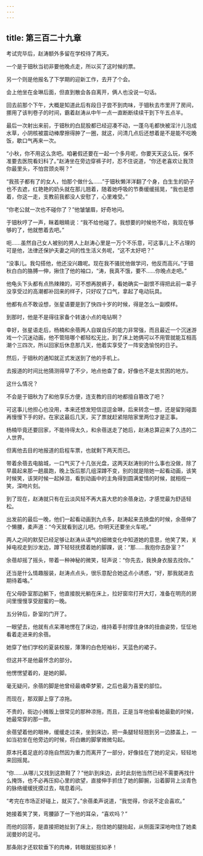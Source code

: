 ```yaml
---
---
---
```

title: 第三百二十九章
---




考试完毕后，赵涛额外多留在学校待了两天。

一个是于钿秋当初非要他晚点走，所以买了这时候的票。

另一个则是他报名了下学期的迎新工作，去开了个会。

会上他坐在金琳后面，但直到散会各自离开，俩人也没说一句话。

回去前那个下午，大概是知道此后有段日子尝不到肉味，于钿秋去市里开了房间，挪用了该判卷子的时间，霸着赵涛从中午一点一直断断续续干到下午五点半。

最后一次射出来前，于钿秋的白屁股都已经迎凑不动，一蓬乌毛都快被淫汁儿泡成水草，小阴核被震动棒摩擦得肿了一圈，就这，问清几点后还想着是不是能不吃晚饭，歇口气再来一次。

“小秋，你不用这么贪吧。咱暑假还要在一起一个多月呢，你要天天这么玩，保不准要去医院看妇科了。”赵涛坐在旁边穿裤子时，忍不住说道，“你还老喜欢让我顶你最里头，不怕宫颈炎啊？”

“我孩子都有了的女人，怕那个做什么……”于钿秋懒洋洋翻了个身，白生生的奶子也不去遮，红艳艳的奶头就在那儿翘着，随着她呼吸的节奏缓缓摇晃，“我也是想着，你这一走，支教前我都没人安慰了，心里难受。”

“你老公就一次也不碰你了？”他皱皱眉，好奇地问。

于钿秋哼了一声，眯着眼睛说：“我不给他碰了。我想要的时候他不给，我现在够够的了，他就憋着去吧。”

呃……虽然自己女人被别的男人上赵涛心里是一万个不乐意，可这事儿上不占理的可是他，法律还保护夫妻之间的性生活义务呢，“这不太好吧？”

“没事儿。我勾搭他，他还没兴趣呢。现在我不骚扰他做学问，他反而高兴。”于钿秋白白的胳膊一伸，揪住了他的袖口，“涛，我真不饿，要不……你晚点走吧。”

他龟头下头都有点热辣辣的，可不想再脱裤子，看她确实一副恨不得把此前一辈子没享受过的高潮都补回来的样子，只好叹了口气，拿起了电动玩具。

他都有点不敢设想，张星语要是到了快四十岁的时候，得是怎么一副模样。

到那时，他是不是得往家备个转速小点的电钻啊？

幸好，张星语走后，杨楠和余蓓两人自娱自乐的能力非常强，而且最近一个沉迷游戏一个沉迷动画，他不管陪哪个都轻松无比，到了床上她俩可以不用管就能互相高潮个三四次，所以回家后休息那几天，他着实享受了一阵安逸愉悦的日子。

然后，于钿秋的通知就正式发送到了他的手机上。

去报道的时间比他猜测得早了不少，地点他查了查，好像也不是太贫困的地方。

这什么情况？

不会是于钿秋为了和他享乐方便，连支教的目的地都擅自篡改了吧？

可这事儿他担心也没用，本来还想发短信逗逗金琳，后来转念一想，还是留到碰面再慢慢下手的好。在家这最后几天，买了票就赶紧陪陪家里两位才是正事。

杨楠毕竟还要回家，不能待得太久，和余蓓送走了她后，赵涛总算迎来了久违的二人世界。

但离他去目的地报道的启程车票，也就剩下两天而已。

带着余蓓去电脑城，一口气买了十几张光盘，这两天赵涛别的什么事也没做，除了早晨起来那一趟晨跑，晚上饭后那几组深蹲不变，别的就是陪她一起看动画，该笑时候笑，该哭时候一起掉泪，看到动画中的主角得到圆满爱情的时候，就相视一笑，深吻片刻。

到了现在，赵涛就只有在云淡风轻不再大喜大悲的余蓓身边，才感觉最为舒适轻松。

出发前的最后一晚，他们一起看动画到九点多，赵涛起来去换盘的时候，余蓓伸了个懒腰，柔声道：“今天就看到这儿吧。你明天还要坐火车呢。”

两人之间的默契已经足够让赵涛从语气的细微变化中知道她的意思，他笑了笑，关掉电视走到沙发边，蹲下轻轻抚摸着她的脚踝，说：“那……我抱你去卧室？”

余蓓却摇了摇头，带着一种神秘的微笑，轻声说：“你先去，我换身衣服去找你。”

还当是什么情趣服装，赵涛点点头，很乐意配合她这点小诱惑，“好，那我就进去期待着咯。”

在父母卧室那边躺下，他直接脱光躺在床上，拉好窗帘打开大灯，准备在明亮的房间里慢慢享受甜蜜的一晚。

五分钟后，卧室的门开了。

一眼望去，他就有点呆滞地愣在了床边，维持着手肘撑住身体的扭曲姿势，怔怔地看着走进来的余蓓。

她穿了他们学校的夏装校服，薄薄的白色短袖衫，天蓝色的裙子。

但这并不是他最怀念的部分。

他愣愣望着的，是她的脚。

毫无疑问，余蓓的脚是他曾经最魂牵梦萦，之后也最为喜爱的部位。

而现在，那双脚上穿了凉拖。

不贵的，街边小摊贩上很常见的那种凉拖，而且，正是当年他偷看她最勤的时候，她最常穿的那一款。

余蓓望着他的眼神，缓缓走过来，坐到床边，把一条腿轻轻翘到另一边膝盖上，一如当初坐在他旁边的时候，将白嫩的脚掌微微勾起。

原本托着足底的凉拖自然因为重力而离开了一部分，好像挂在了她的足尖，轻轻地来回摇晃。

“你……从哪儿又找到这款鞋了？”他趴到床边，此时此刻他当然已经不需要再找什么掩饰，也不必再压抑心里的欲望，直接伸手抓住了她的脚腕，沿着脚背上淡青色的脉络缓缓抚摸过去，喘息着问。

“考完在市场正好碰上，就买了。”余蓓柔声说道，“我觉得，你说不定会喜欢。”

她接着笑了笑，弯腰舔了一下他的耳朵，“喜欢吗？”

而他的回答，是直接把她扯到了床上，抱住她的腿抬起，从侧面深深地吻住了她柔润曼妙的足弓。

那条刚才还软软垂下的肉棒，转眼就挺拔如矛！